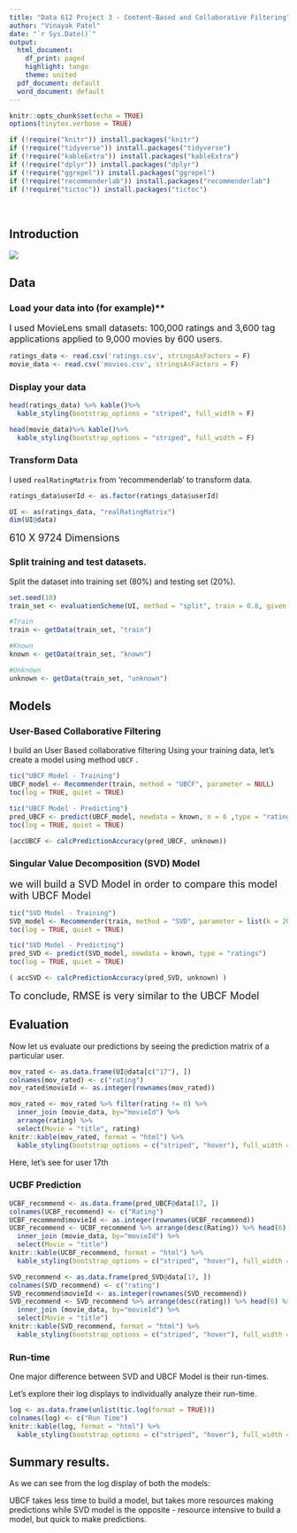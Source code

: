 ---
title: "Data 612 Project 3 - Content-Based and Collaborative Filtering"
author: "Vinayak Patel"
date: "`r Sys.Date()`"
output:
  html_document:
    df_print: paged
    highlight: tango
    theme: united
  pdf_document: default
  word_document: default
---


```{r setup, include=FALSE}
knitr::opts_chunk$set(echo = TRUE)
options(tinytex.verbose = TRUE)
```


```{r message=FALSE, warning=FALSE}
if (!require("knitr")) install.packages("knitr")
if (!require("tidyverse")) install.packages("tidyverse")
if (!require("kableExtra")) install.packages("kableExtra")
if (!require("dplyr")) install.packages("dplyr")
if (!require("ggrepel")) install.packages("ggrepel")
if (!require("recommenderlab")) install.packages("recommenderlab")
if (!require("tictoc")) install.packages("tictoc")
```

<p>&nbsp;</p>

## Introduction

![](que.PNG)

<span style="font-size:16px;"></span>

## Data 

### Load your data into (for example)** 
<span style="font-size:16px;"> </span>
<span style="font-size:16px;"> I used MovieLens small datasets: 100,000 ratings and 3,600 tag applications applied to 9,000 movies by 600 users. </span>

```{r}
ratings_data <- read.csv('ratings.csv', stringsAsFactors = F)
movie_data <- read.csv('movies.csv', stringsAsFactors = F)
```

### Display your data
```{r echo=TRUE, paged.print=TRUE}
head(ratings_data) %>% kable()%>%
  kable_styling(bootstrap_options = "striped", full_width = F)

head(movie_data)%>% kable()%>%
  kable_styling(bootstrap_options = "striped", full_width = F)
```

### Transform Data

I used `realRatingMatrix` from 'recommenderlab' to transform data.

```{r Transform Data}
ratings_data$userId <- as.factor(ratings_data$userId)

UI <- as(ratings_data, "realRatingMatrix")
dim(UI@data)

```

<span style="font-size:18px;"> 610 X 9724 Dimensions </span>


### Split training and test datasets.

Split the dataset into training set (80%) and testing set (20%).

```{r Split training}
set.seed(10)
train_set <- evaluationScheme(UI, method = "split", train = 0.8, given = 20, goodRating = 3, k=20)

#Train
train <- getData(train_set, "train")

#Known
known <- getData(train_set, "known")

#Unknown
unknown <- getData(train_set, "unknown")

```


## Models 


### User-Based Collaborative Filtering

I build an User Based collaborative filtering
Using your training data, let’s create a model using method `UBCF` .

```{r UBCF Model}
tic("UBCF Model - Training")
UBCF_model <- Recommender(train, method = "UBCF", parameter = NULL)
toc(log = TRUE, quiet = TRUE)

tic("UBCF Model - Predicting")
pred_UBCF <- predict(UBCF_model, newdata = known, n = 6 ,type = "ratings")
toc(log = TRUE, quiet = TRUE)

(accUBCF <- calcPredictionAccuracy(pred_UBCF, unknown))
```


### Singular Value Decomposition (SVD) Model
<span style="font-size:18px;"> we will build a SVD Model in order to compare this model with UBCF Model </span>

```{r SVD Model}
tic("SVD Model - Training")
SVD_model <- Recommender(train, method = "SVD", parameter = list(k = 20))
toc(log = TRUE, quiet = TRUE)

tic("SVD Model - Predicting")
pred_SVD <- predict(SVD_model, newdata = known, type = "ratings")
toc(log = TRUE, quiet = TRUE)

( accSVD <- calcPredictionAccuracy(pred_SVD, unknown) )
```

<span style="font-size:18px;"> To conclude, RMSE is very similar to the UBCF Model </span>

## Evaluation

Now let us evaluate our predictions by seeing the prediction matrix of a particular user.

```{r}
mov_rated <- as.data.frame(UI@data[c("17"), ]) 
colnames(mov_rated) <- c("rating")
mov_rated$movieId <- as.integer(rownames(mov_rated))

mov_rated <- mov_rated %>% filter(rating != 0) %>% 
  inner_join (movie_data, by="movieId") %>%
  arrange(rating) %>%
  select(Movie = "title", rating)
knitr::kable(mov_rated, format = "html") %>%
  kable_styling(bootstrap_options = c("striped", "hover"), full_width = F)
```

Here, let’s see for user 17th

### UCBF Prediction

```{r}
UCBF_recommend <- as.data.frame(pred_UBCF@data[17, ])
colnames(UCBF_recommend) <- c("Rating")
UCBF_recommend$movieId <- as.integer(rownames(UCBF_recommend))
UCBF_recommend <- UCBF_recommend %>% arrange(desc(Rating)) %>% head(6) %>% 
  inner_join (movie_data, by="movieId") %>%
  select(Movie = "title")
knitr::kable(UCBF_recommend, format = "html") %>%
  kable_styling(bootstrap_options = c("striped", "hover"), full_width = F)
```



```{r}
SVD_recommend <- as.data.frame(pred_SVD@data[17, ]) 
colnames(SVD_recommend) <- c("rating")
SVD_recommend$movieId <- as.integer(rownames(SVD_recommend))
SVD_recommend <- SVD_recommend %>% arrange(desc(rating)) %>% head(6) %>% 
  inner_join (movie_data, by="movieId") %>%
  select(Movie = "title")
knitr::kable(SVD_recommend, format = "html") %>%
  kable_styling(bootstrap_options = c("striped", "hover"), full_width = F)
```
### Run-time

One major difference between SVD and UBCF Model is their run-times.

Let’s explore their log displays to individually analyze their run-time.

```{r Run-Time}
log <- as.data.frame(unlist(tic.log(format = TRUE)))
colnames(log) <- c("Run Time")
knitr::kable(log, format = "html") %>%
  kable_styling(bootstrap_options = c("striped", "hover"), full_width = F)
```



## Summary results.

As we can see from the log display of both the models:

UBCF takes less time to build a model, but takes more resources making predictions while SVD model is the opposite - resource intensive to build a model, but quick to make predictions.


